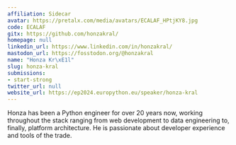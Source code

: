 ```yaml
---
affiliation: Sidecar
avatar: https://pretalx.com/media/avatars/ECALAF_HPtjKY8.jpg
code: ECALAF
gitx: https://github.com/honzakral/
homepage: null
linkedin_url: https://www.linkedin.com/in/honzakral/
mastodon_url: https://fosstodon.org/@honzakral
name: "Honza Kr\xE1l"
slug: honza-kral
submissions:
- start-strong
twitter_url: null
website_url: https://ep2024.europython.eu/speaker/honza-kral
---
```


Honza has been a Python engineer for over 20 years now, working throughout the stack ranging from web development to data engineering to, finally, platform architecture. He is passionate about developer experience and tools of the trade.
